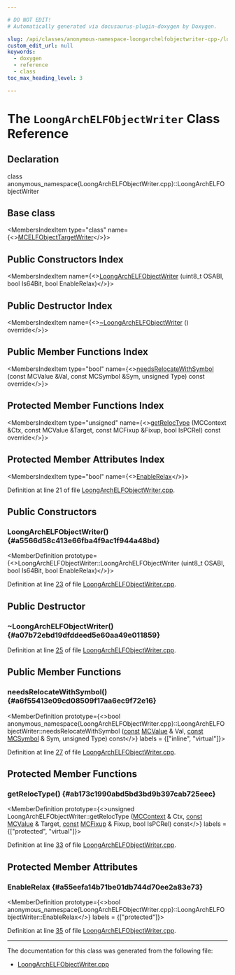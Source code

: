 ```yaml
---

# DO NOT EDIT!
# Automatically generated via docusaurus-plugin-doxygen by Doxygen.

slug: /api/classes/anonymous-namespace-loongarchelfobjectwriter-cpp-/loongarchelfobjectwriter
custom_edit_url: null
keywords:
  - doxygen
  - reference
  - class
toc_max_heading_level: 3

---
```





# The `LoongArchELFObjectWriter` Class Reference

<DoxygenPage pluginConfig={pluginConfig}>



## Declaration

<CodeBlock>class anonymous_namespace{LoongArchELFObjectWriter.cpp}::LoongArchELFObjectWriter</CodeBlock>

## Base class

<MembersIndex>

<MembersIndexItem
  type="class"
  name={<><a href="/docs/api/classes/llvm/mcelfobjecttargetwriter">MCELFObjectTargetWriter</a></>}>
</MembersIndexItem>

</MembersIndex>

## Public Constructors Index

<MembersIndex>

<MembersIndexItem
  name={<><a href="#a5566d58c413e66fba4f9ac1f944a48bd">LoongArchELFObjectWriter</a> (uint8&#95;t OSABI, bool Is64Bit, bool EnableRelax)</>}>
</MembersIndexItem>

</MembersIndex>

## Public Destructor Index

<MembersIndex>

<MembersIndexItem
  name={<><a href="#a07b72ebd19dfddeed5e60aa49e011859">~LoongArchELFObjectWriter</a> () override</>}>
</MembersIndexItem>

</MembersIndex>

## Public Member Functions Index

<MembersIndex>

<MembersIndexItem
  type="bool"
  name={<><a href="#a6f55413e09cd08509f17aa6ec9f72e16">needsRelocateWithSymbol</a> (const MCValue &amp;Val, const MCSymbol &amp;Sym, unsigned Type) const override</>}>
</MembersIndexItem>

</MembersIndex>

## Protected Member Functions Index

<MembersIndex>

<MembersIndexItem
  type="unsigned"
  name={<><a href="#ab173c1990abd5bd3bd9b397cab725eec">getRelocType</a> (MCContext &amp;Ctx, const MCValue &amp;Target, const MCFixup &amp;Fixup, bool IsPCRel) const override</>}>
</MembersIndexItem>

</MembersIndex>

## Protected Member Attributes Index

<MembersIndex>

<MembersIndexItem
  type="bool"
  name={<><a href="#a55eefa14b71be01db744d70ee2a83e73">EnableRelax</a></>}>
</MembersIndexItem>

</MembersIndex>


Definition at line 21 of file <a href="/docs/api/files/lib/lib/target/lib/target/loongarch/lib/target/loongarch/mctargetdesc/loongarchelfobjectwriter-cpp">LoongArchELFObjectWriter.cpp</a>.

<SectionDefinition>

## Public Constructors

### LoongArchELFObjectWriter() {#a5566d58c413e66fba4f9ac1f944a48bd}

<MemberDefinition
  prototype={<>LoongArchELFObjectWriter::LoongArchELFObjectWriter (uint8&#95;t OSABI, bool Is64Bit, bool EnableRelax)</>}>

Definition at line <a href="/docs/api/files/lib/lib/target/lib/target/loongarch/lib/target/loongarch/mctargetdesc/loongarchelfobjectwriter-cpp/#l00023">23</a> of file <a href="/docs/api/files/lib/lib/target/lib/target/loongarch/lib/target/loongarch/mctargetdesc/loongarchelfobjectwriter-cpp">LoongArchELFObjectWriter.cpp</a>.
</MemberDefinition>

</SectionDefinition>

<SectionDefinition>

## Public Destructor

### ~LoongArchELFObjectWriter() {#a07b72ebd19dfddeed5e60aa49e011859}

<MemberDefinition
  prototype="LoongArchELFObjectWriter::~LoongArchELFObjectWriter ()">

Definition at line <a href="/docs/api/files/lib/lib/target/lib/target/loongarch/lib/target/loongarch/mctargetdesc/loongarchelfobjectwriter-cpp/#l00025">25</a> of file <a href="/docs/api/files/lib/lib/target/lib/target/loongarch/lib/target/loongarch/mctargetdesc/loongarchelfobjectwriter-cpp">LoongArchELFObjectWriter.cpp</a>.
</MemberDefinition>

</SectionDefinition>

<SectionDefinition>

## Public Member Functions

### needsRelocateWithSymbol() {#a6f55413e09cd08509f17aa6ec9f72e16}

<MemberDefinition
  prototype={<>bool anonymous&#95;namespace&#123;LoongArchELFObjectWriter.cpp&#125;::LoongArchELFObjectWriter::needsRelocateWithSymbol (<a href="/docs/api/files/lib/lib/target/lib/target/aarch64/aarch64promoteconstant-cpp/#a90f8350fecae261c25be85d38b451bff">const</a> <a href="/docs/api/classes/llvm/mcvalue">MCValue</a> &amp; Val, <a href="/docs/api/files/lib/lib/target/lib/target/aarch64/aarch64promoteconstant-cpp/#a90f8350fecae261c25be85d38b451bff">const</a> <a href="/docs/api/classes/llvm/mcsymbol">MCSymbol</a> &amp; Sym, unsigned Type) const</>}
  labels = {["inline", "virtual"]}>

Definition at line <a href="/docs/api/files/lib/lib/target/lib/target/loongarch/lib/target/loongarch/mctargetdesc/loongarchelfobjectwriter-cpp/#l00027">27</a> of file <a href="/docs/api/files/lib/lib/target/lib/target/loongarch/lib/target/loongarch/mctargetdesc/loongarchelfobjectwriter-cpp">LoongArchELFObjectWriter.cpp</a>.
</MemberDefinition>

</SectionDefinition>

<SectionDefinition>

## Protected Member Functions

### getRelocType() {#ab173c1990abd5bd3bd9b397cab725eec}

<MemberDefinition
  prototype={<>unsigned LoongArchELFObjectWriter::getRelocType (<a href="/docs/api/classes/llvm/mccontext">MCContext</a> &amp; Ctx, <a href="/docs/api/files/lib/lib/target/lib/target/aarch64/aarch64promoteconstant-cpp/#a90f8350fecae261c25be85d38b451bff">const</a> <a href="/docs/api/classes/llvm/mcvalue">MCValue</a> &amp; Target, <a href="/docs/api/files/lib/lib/target/lib/target/aarch64/aarch64promoteconstant-cpp/#a90f8350fecae261c25be85d38b451bff">const</a> <a href="/docs/api/classes/llvm/mcfixup">MCFixup</a> &amp; Fixup, bool IsPCRel) const</>}
  labels = {["protected", "virtual"]}>

Definition at line <a href="/docs/api/files/lib/lib/target/lib/target/loongarch/lib/target/loongarch/mctargetdesc/loongarchelfobjectwriter-cpp/#l00033">33</a> of file <a href="/docs/api/files/lib/lib/target/lib/target/loongarch/lib/target/loongarch/mctargetdesc/loongarchelfobjectwriter-cpp">LoongArchELFObjectWriter.cpp</a>.
</MemberDefinition>

</SectionDefinition>

<SectionDefinition>

## Protected Member Attributes

### EnableRelax {#a55eefa14b71be01db744d70ee2a83e73}

<MemberDefinition
  prototype={<>bool anonymous&#95;namespace&#123;LoongArchELFObjectWriter.cpp&#125;::LoongArchELFObjectWriter::EnableRelax</>}
  labels = {["protected"]}>

Definition at line <a href="/docs/api/files/lib/lib/target/lib/target/loongarch/lib/target/loongarch/mctargetdesc/loongarchelfobjectwriter-cpp/#l00035">35</a> of file <a href="/docs/api/files/lib/lib/target/lib/target/loongarch/lib/target/loongarch/mctargetdesc/loongarchelfobjectwriter-cpp">LoongArchELFObjectWriter.cpp</a>.
</MemberDefinition>

</SectionDefinition>

<hr/>

The documentation for this class was generated from the following file:

<ul>
<li><a href="/docs/api/files/lib/lib/target/lib/target/loongarch/lib/target/loongarch/mctargetdesc/loongarchelfobjectwriter-cpp">LoongArchELFObjectWriter.cpp</a></li>
</ul>

</DoxygenPage>
